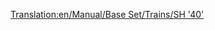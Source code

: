 [[Translation:en/Manual/Base Set/Trains/SH '40']]
{{hu/Manual/Base Set/Trains/Vonatok|Típus=SH "40"
|Image=[[File:en/Manual/Base Set/Trains/Sh40.png]]
|Ár=13.288.968,- Ft (£35,156 $70.312)
|Sebesség=177 km/h (110 mph)
|Súly=82 t
|Teljesítmény=5.070 LE (3.728 kW)
|Üzemeltetési költség=1.089.396,- Ft (£2,882 $5.764)
|Kifejlesztve=1973
|Élettartam=23
|Kapacitás=N/A
|Leírás=
|Valósság=[https://www.wikipedia.org/wiki/British Rail Class 87 British Rail Class 87]
}}